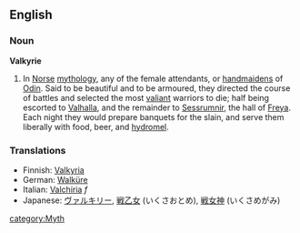 ==English==
{{Wikipedia}}
===Noun===
'''Valkyrie'''

# In [[Norse]] [[mythology]], any of the female attendants, or [[handmaiden]]s of [[Odin]]. Said to be beautiful and to be armoured, they directed the course of battles and selected the most [[valiant]] warriors to die; half being escorted to [[Valhalla]], and the remainder to [[Sessrumnir]], the hall of [[Freya]]. Each night they would prepare banquets for the slain, and serve them liberally with food, beer, and [[hydromel]].

===Translations===
*Finnish: [[Valkyria]]
*German: [[Walküre]]
*Italian: [[Valchiria]] ''f''
*Japanese: [[ヴァルキリー]], [[戦乙女]] (いくさおとめ), [[戦女神]] (いくさめがみ)

[[category:Myth]]